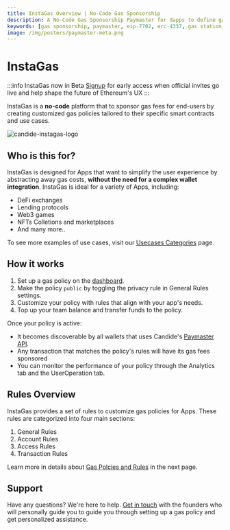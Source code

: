 ```yaml
---
title: InstaGas Overview | No-Code Gas Sponsorship
description: A No-Code Gas Sponsorship Paymaster for dapps to define gas policies to directly sponsor gas for Smart Wallets end-users
keywords: [gas sponsorship, paymaster, eip-7702, erc-4337, gas station, gas policies, gas abstraction]
image: /img/posters/paymaster-meta.png
---
```


# InstaGas

:::info InstaGas now in Beta
[Signup](https://app.formbricks.com/s/cm7pxlxbn0000l503icy2yfeb) for early access when official invites go live and help shape the future of Ethereum's UX
:::

InstaGas is a **no-code** platform that to sponsor gas fees for end-users by 
creating customized gas policies tailored to their specific smart contracts and use cases.

![candide-instagas-logo](/img/logo/instagas-logo.png)

## Who is this for?

InstaGas is designed for Apps that want to simplify the user experience by abstracting away gas costs, **without the need for a complex wallet integration**. 
InstaGas is ideal for a variety of Apps, including:

* DeFi exchanges
* Lending protocols
* Web3 games
* NFTs Colletions and marketplaces
* And many more..

To see more examples of use cases, visit our [Usecases Categories](/instagas/usecases) page.

## How it works

1. Set up a gas policy on the [dashboard](https://dashboard.candide.dev).
2. Make the policy `public` by toggling the privacy rule in General Rules settings.
3. Customize your policy with rules that align with your app's needs.
4. Top up your team balance and transfer funds to the policy.

Once your policy is active:

- It becomes discoverable by all wallets that uses Candide's [Paymaster API](/wallet/paymaster/rpc-methods/).
- Any transaction that matches the policy's rules will have its gas fees sponsored
- You can monitor the performance of your policy through the Analytics tab and the UserOperation tab.

## Rules Overview

InstaGas provides a set of rules to customize gas policies for Apps. These rules are categorized into four main sections: 
1. General Rules
2. Account Rules
3. Access Rules
4. Transaction Rules

Learn more in details about [Gas Polcies and Rules](/instagas/gas-policies) in the next page.


## Support

Have any questions? We're here to help. [Get in touch](https://cal.com/candidelabs/30mins) with the founders who will personally guide you to guide you 
through setting up a gas policy and get personalized assistance.
